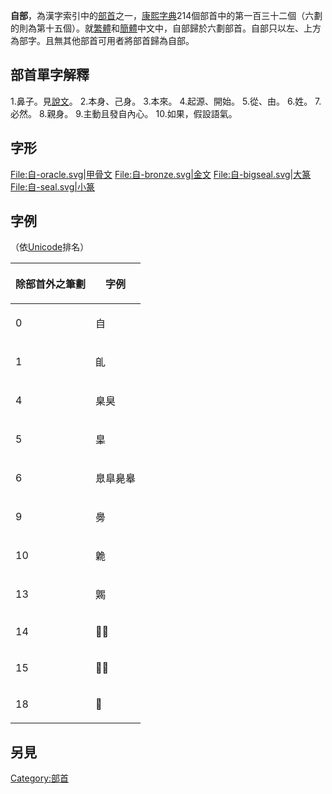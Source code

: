 {{Kangxi Radical Infobox|132|uni=81EA
|meaning=自己
|prev=臣
|next=至
|pny= zì
|bopo= ㄗˋ
|gr= tzyh
|wade= tzŭ<sup>4</sup>
|jyutping= zi6 
|yale= jih
|hi= シ, ジ shi, ji<br/>みずから mizukara
|kanji= 自 mizukara
|hang= 스스로 seuseuro
|hanja= 자 ja
}}

'''自部'''，為漢字索引中的[[部首|部首]]之一，[[康熙字典|康熙字典]]214個部首中的第一百三十二個（六劃的則為第十五個）。就[[繁體|繁體]]和[[簡體|簡體]]中文中，自部歸於六劃部首。自部只以左、上方為部字。且無其他部首可用者將部首歸為自部。

== 部首單字解釋 ==

1.鼻子。見[[說文|說文]]。
2.本身、己身。
3.本來。
4.起源、開始。
5.從、由。
6.姓。
7.必然。
8.親身。
9.主動且發自內心。
10.如果，假設語氣。

== 字形 ==
<gallery>
File:自-oracle.svg|甲骨文
File:自-bronze.svg|金文
File:自-bigseal.svg|大篆
File:自-seal.svg|小篆
</gallery>

==字例==
（依[[Unicode|Unicode]]排名）
{| class="wikitable"
! 除部首外之筆劃!!字例
|----
|0 || 自
|----
|1 || 臫
|----
|4 || 臬臭
|----
|5 || 𦤎
|----
|6 || 臮臯臰𦤑
|----
|9 || 臱
|----
|10 || 臲
|----
|13 || 𦤦
|----
|14 || 𦤭𦤮
|----
|15 || 𦤯𦤰
|----
|18 || 𦤱
|}

==另見==
{{wiktionary|自}}

{{康熙部首}}
{{简体中文部首}}

[[Category:部首|Category:部首]]